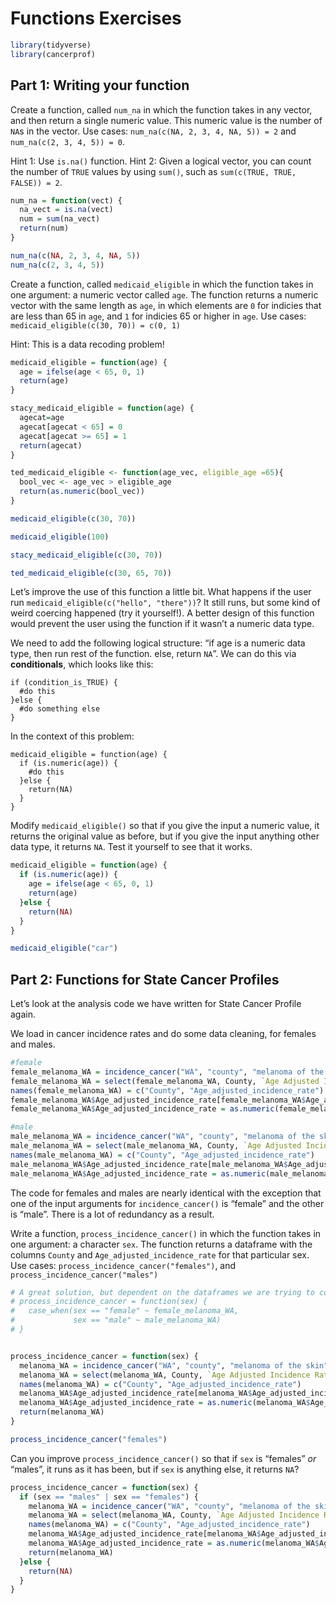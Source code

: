 # Functions Exercises

```r
library(tidyverse)
library(cancerprof)
```

## Part 1: Writing your function

Create a function, called `num_na` in which the function takes in any vector, and then return a single numeric value. This numeric value is the number of `NA`s in the vector. Use cases: `num_na(c(NA, 2, 3, 4, NA, 5)) = 2` and `num_na(c(2, 3, 4, 5)) = 0`.

Hint 1: Use `is.na()` function. Hint 2: Given a logical vector, you can count the number of `TRUE` values by using `sum()`, such as `sum(c(TRUE, TRUE, FALSE)) = 2`.

```r
num_na = function(vect) {
  na_vect = is.na(vect)
  num = sum(na_vect)
  return(num)
}

num_na(c(NA, 2, 3, 4, NA, 5))
num_na(c(2, 3, 4, 5))
```

Create a function, called `medicaid_eligible` in which the function takes in one argument: a numeric vector called `age`. The function returns a numeric vector with the same length as `age`, in which elements are `0` for indicies that are less than 65 in `age`, and `1` for indicies 65 or higher in `age`. Use cases: `medicaid_eligible(c(30, 70)) = c(0, 1)`

Hint: This is a data recoding problem!

```r

medicaid_eligible = function(age) {
  age = ifelse(age < 65, 0, 1)
  return(age)
}

stacy_medicaid_eligible = function(age) {
  agecat=age
  agecat[agecat < 65] = 0
  agecat[agecat >= 65] = 1
  return(agecat)
}

ted_medicaid_eligible <- function(age_vec, eligible_age =65){
  bool_vec <- age_vec > eligible_age
  return(as.numeric(bool_vec))
}

medicaid_eligible(c(30, 70))

medicaid_eligible(100)

stacy_medicaid_eligible(c(30, 70))

ted_medicaid_eligible(c(30, 65, 70))


```

Let's improve the use of this function a little bit. What happens if the user run `medicaid_eligible(c("hello", "there"))`? It still runs, but some kind of weird coercing happened (try it yourself!). A better design of this function would prevent the user using the function if it wasn't a numeric data type.

We need to add the following logical structure: "if age is a numeric data type, then run rest of the function. else, return `NA`". We can do this via **conditionals**, which looks like this:

```         
if (condition_is_TRUE) {
  #do this
}else {
  #do something else
}
```

In the context of this problem:

```         
medicaid_eligible = function(age) {
  if (is.numeric(age)) {
    #do this
  }else {
    return(NA)
  }
}
```

Modify `medicaid_eligible()` so that if you give the input a numeric value, it returns the original value as before, but if you give the input anything other data type, it returns `NA`. Test it yourself to see that it works.

```r
medicaid_eligible = function(age) {
  if (is.numeric(age)) {
    age = ifelse(age < 65, 0, 1)
    return(age)
  }else {
    return(NA)
  }
}

medicaid_eligible("car")

```

## Part 2: Functions for State Cancer Profiles

Let's look at the analysis code we have written for State Cancer Profile again.

We load in cancer incidence rates and do some data cleaning, for females and males.

```r
#female
female_melanoma_WA = incidence_cancer("WA", "county", "melanoma of the skin", "all races (includes hispanic)", "females", "all ages", "all stages", "latest 5 year average")
female_melanoma_WA = select(female_melanoma_WA, County, `Age Adjusted Incidence Rate`)
names(female_melanoma_WA) = c("County", "Age_adjusted_incidence_rate")
female_melanoma_WA$Age_adjusted_incidence_rate[female_melanoma_WA$Age_adjusted_incidence_rate == "* "] = NA
female_melanoma_WA$Age_adjusted_incidence_rate = as.numeric(female_melanoma_WA$Age_adjusted_incidence_rate)

#male
male_melanoma_WA = incidence_cancer("WA", "county", "melanoma of the skin", "all races (includes hispanic)", "males", "all ages", "all stages", "latest 5 year average")
male_melanoma_WA = select(male_melanoma_WA, County, `Age Adjusted Incidence Rate`)
names(male_melanoma_WA) = c("County", "Age_adjusted_incidence_rate")
male_melanoma_WA$Age_adjusted_incidence_rate[male_melanoma_WA$Age_adjusted_incidence_rate == "* "] = NA
male_melanoma_WA$Age_adjusted_incidence_rate = as.numeric(male_melanoma_WA$Age_adjusted_incidence_rate)
```

The code for females and males are nearly identical with the exception that one of the input arguments for `incidence_cancer()` is "female" and the other is "male". There is a lot of redundancy as a result.

Write a function, `process_incidence_cancer()` in which the function takes in one argument: a character `sex`. The function returns a dataframe with the columns `County` and `Age_adjusted_incidence_rate` for that particular sex. Use cases: `process_incidence_cancer("females")`, and `process_incidence_cancer("males")`

```r
# A great solution, but dependent on the dataframes we are trying to compute!
# process_incidence_cancer = function(sex) {
#   case_when(sex == "female" ~ female_melanoma_WA,
#             sex == "male" ~ male_melanoma_WA)
# }


process_incidence_cancer = function(sex) {
  melanoma_WA = incidence_cancer("WA", "county", "melanoma of the skin", "all races (includes hispanic)", sex, "all ages", "all stages", "latest 5 year average")
  melanoma_WA = select(melanoma_WA, County, `Age Adjusted Incidence Rate`)
  names(melanoma_WA) = c("County", "Age_adjusted_incidence_rate")
  melanoma_WA$Age_adjusted_incidence_rate[melanoma_WA$Age_adjusted_incidence_rate == "* "] = NA
  melanoma_WA$Age_adjusted_incidence_rate = as.numeric(melanoma_WA$Age_adjusted_incidence_rate)
  return(melanoma_WA)
}

process_incidence_cancer("females")
```

Can you improve `process_incidence_cancer()` so that if `sex` is "females" *or* "males", it runs as it has been, but if `sex` is anything else, it returns `NA`?

```r
process_incidence_cancer = function(sex) {
  if (sex == "males" | sex == "females") {
    melanoma_WA = incidence_cancer("WA", "county", "melanoma of the skin", "all races (includes hispanic)", sex, "all ages", "all stages", "latest 5 year average")
    melanoma_WA = select(melanoma_WA, County, `Age Adjusted Incidence Rate`)
    names(melanoma_WA) = c("County", "Age_adjusted_incidence_rate")
    melanoma_WA$Age_adjusted_incidence_rate[melanoma_WA$Age_adjusted_incidence_rate == "* "] = NA
    melanoma_WA$Age_adjusted_incidence_rate = as.numeric(melanoma_WA$Age_adjusted_incidence_rate)
    return(melanoma_WA)
  }else {
    return(NA)
  }
}
```
